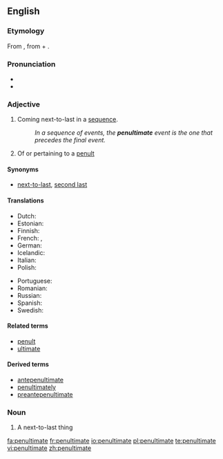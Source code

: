 {{was wotd|2006|November|29}}
==English==
===Etymology===
From {{L.}} {{term|paenultimus}}, from {{term|paene||almost}} + {{term|ultimus||last}}.

===Pronunciation===
* {{IPA|/pɪ'nʌltɪmət/}}
*{{audio|en-us-penultimate.ogg|Audio (US)}}

===Adjective===
{{en-adj|-}}

# Coming next-to-last in a [[sequence]].
#:''In a sequence of events, the '''penultimate''' event is the one that precedes the final event.''
#{{linguistics}} Of or pertaining to a [[penult]]

====Synonyms====
*{{sense|the next-to-last}} [[next-to-last]], [[second last]]

====Translations====
{{trans-top|the next-to-last in a sequence}}
*Dutch: {{t|nl|voorlaatste}}
*Estonian: {{t|et|eelviimane}}
*Finnish: {{t|fi|viimeistä edellinen}}
*French: {{t+|fr|avant-dernier}}, {{t+|fr|pénultième}}
*German: {{t-|de|vorletzt}} 
*Icelandic: {{t|is|næstsíðastur}}
*Italian: {{t|it|penultimo}}
*Polish: {{t+|pl|przedostatni}}
{{trans-mid}}
*Portuguese: {{t|pt|penúltimo}}
*Romanian: {{t|ro|penultim}}
*Russian: {{t+|ru|предпоследний|tr=pr'edposl'édnij|sc=Cyrl}}
*Spanish: {{t|es|penúltimo}}
*Swedish: {{t|sv|näst sista}}
{{trans-bottom}}

====Related terms====
*[[penult]]
*[[ultimate]]

====Derived terms====
*[[antepenultimate]]
*[[penultimately]]
*[[preantepenultimate]]

===Noun===
{{en-noun}}

# A next-to-last thing

[[fa:penultimate]]
[[fr:penultimate]]
[[io:penultimate]]
[[pl:penultimate]]
[[te:penultimate]]
[[vi:penultimate]]
[[zh:penultimate]]